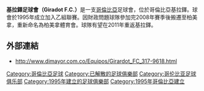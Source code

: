 {{Football club infobox |
  clubname = Girardot F.C.|
  image = <!-- 檔案不存在 [[Image:Girardotfc.jpg|100px]] -->||
  fullname = Corporación Deportiva y Social<br>Girardot Fútbol Club|
  nickname = Porteños|
  founded  = 1995 |
  dissolved = 2008|
  ground   = [[Estadio_Luis_Antonio_Duque_Peña|Estadio Luis Antonio Duque Peña]]<br>[[Girardot,_Cundinamarca|Girardot]], [[Colombia|Colombia]] |
  capacity = |
  chairman = |
  manager  = |
  league   = [[Categoría_Primera_B|Categoría Primera B]] |
  season   = |
  position = |
  }}

'''基拉鐸足球會（Giradot F.C.）'''是一支[[哥倫比亞|哥倫比亞]]足球會，位於哥倫比亞基拉鐸。球會於1995年成立加入乙組聯賽。因財政問題球隊參加完2008年賽季後搬遷至柏美拿，重新命名為柏美拿體育會。球隊有望在2011年重返基拉鐸。

==外部連結==
* http://www.dimayor.com.co/Equipos/Girardot_FC_317-9618.html{{dead link|date=2017年12月 |bot=InternetArchiveBot |fix-attempted=yes }}

[[Category:哥倫比亞足球|Category:哥倫比亞足球]]
[[Category:已解散的足球俱樂部|Category:已解散的足球俱樂部]]
[[Category:哥伦比亚足球俱乐部|Category:哥伦比亚足球俱乐部]]
[[Category:1995年建立的足球俱樂部|Category:1995年建立的足球俱樂部]]
[[Category:1995年哥倫比亞建立|Category:1995年哥倫比亞建立]]